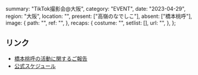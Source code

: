   summary: "TikTok撮影会@大阪",
  category: "EVENT",
  date: "2023-04-29",
  region: "大阪",
  location: "",
  present: ["高嶺のなでしこ"],
  absent: ["橋本桃呼"],
  image: {
    path: "",
    ref: "",
  },
  recaps: {
    costume: "",
    setlist: [],
    url: "",
  },
};

## リンク

- [橋本桃呼の活動に関するご報告](https://takanenonadeshiko.jp/?p=954)
- [公式スケジュール](https://takanenonadeshiko.jp/?p=919)
